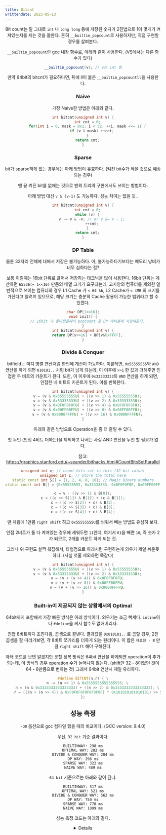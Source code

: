 ```yaml
---
title: Bitcnt
writtendate: 2023-05-13
---
```


<Header />

Bit count는 말 그대로 `int` 나 `long long` 등에 저장된 숫자가 2진법으로 1이 몇개가 켜져있는지를 세는 것을 말한다. 흔히 `__builtin_popcount`로 사용하지만, 직접 구현할 경우를 살펴본다.

`__builtin_popcount`란 gcc 내장 함수로, 아래와 같이 사용한다. (VS에서는 다른 함수가 있다)

```cpp 
__builtin_popcount(v); // v는 int 형
```

만약 64bit의 bitcnt가 필요하다면, 뒤에 ll이 붙은 `__builtin_popcountll`을 사용한다.

### Naive

가장 Naive한 방법은 아래와 같다.

```cpp
int bitcnt(unsigned int v) {
    int cnt = 0;
    for(int i = 0, mask = 0x1; i < 32; ++i, mask <<= 1) {
        if (v & mask) ++cnt;
    }
    return cnt;
}
```

### Sparse

bit가 sparse하게 있는 경우에는 아래 방법이 유효하다. (켜진 bit수가 적을 것으로 예상되는 경우)

맨 끝 켜진 bit를 없애는 것으로 팬윅 트리의 구현에서도 쓰이는 방법이다.

아래 방법 대신 `v & (v-1)` 도 가능하다. 성능 차이는 없을 듯..

```cpp
int bitcnt(unsigned int v) {
    int cnt = 0;
    while (v) {
        v -= v & -v; // or v &= v - 1;
        ++cnt;
    }
    return cnt;
}
```

### DP Table

물론 32자리 전체에 대해서 저장은 불가능하다. 아, 불가능하다기보다는 메모리 낭비가 너무 심하다는 점?

보통 이럴때는 16bit 단위로 끊어서 저장하는 테크닉을 많이 사용한다. 16bit 단위는 계산하면 `65536(= 1<<16)` 만큼의 배열 크기가 요구되는데, 고사양의 컴퓨터를 제외한 일반적으로 쓰이는 컴퓨터의 경우 L1 Cache 가 `< 64 kb`, L2 Cache가 `< 4MB` 의 크기를 가진다고 알려져 있으므로, 해당 크기는 충분히 Cache 활용이 가능한 범위라고 할 수 있겠다.

```cpp
char DP[1<<16];
void init() {
    // 16bit 가 들어왔을때의 popcount 를 DP 테이블에 저장해둔다.
}
int bitcnt(unsigned int v) {
    return DP[v>>16] + DP[v&0xFFFF];
}
```

### Divide & Conquer

bitfield는 마치 병렬 연산처럼 한번에 계산이 가능하다. 이를테면, `0x55555555`와 `AND` 연산을 하게 되면 `010101..` 처럼 bit가 남게 되는데, 이 이후에 `>>1` 한 값과 더해주면 인접한 두 비트의 카운트가 된다. 또한, 이 이후에 `0x33333333`와 `AND` 연산을 하게 되면, 인접한 네 비트의 카운트가 된다. 이를 반복한다.

```cpp
int bitcnt(unsigned int v) {
    v = (v & 0x55555555U) + ((v >> 1) & 0x55555555U);
    v = (v & 0x33333333U) + ((v >> 2) & 0x33333333U);
    v = (v & 0x0F0F0F0FU) + ((v >> 4) & 0x0F0F0F0FU);
    v = (v & 0x00FF00FFU) + ((v >> 8) & 0x00FF00FFU);
    v = (v & 0x0000FFFFU) + ((v >> 16) & 0x0000FFFFU);
}
```

아래와 같은 방법으로 Operation을 좀 더 줄일 수 있다.

첫 두번 (인접 4비트 더하는)을 제외하고 나서는 사실 AND 연산을 두번 할 필요가 없다.

참고: https://graphics.stanford.edu/~seander/bithacks.html#CountBitsSetParallel

```cpp
unsigned int v; // count bits set in this (32-bit value)
unsigned int c; // store the total here
static const int S[] = {1, 2, 4, 8, 16}; // Magic Binary Numbers
static const int B[] = {0x55555555, 0x33333333, 0x0F0F0F0F, 0x00FF00FF, 0x0000FFFF};

c = v - ((v >> 1) & B[0]);
c = ((c >> S[1]) & B[1]) + (c & B[1]);
c = ((c >> S[2]) + c) & B[2];
c = ((c >> S[3]) + c) & B[3];
c = ((c >> S[4]) + c) & B[4];
```

맨 처음에 1만큼 `right shift` 하고 `0x55555555U`를 씌워서 빼는 방법도 유심히 보자.

인접 2비트가 둘 다 켜져있는 경우에 세워두면 `11`인데, 여기서 `01`을 빼면 `10`, 즉 숫자 2가 되므로, 2개를 카운트 하게 되는 것.

그러나 위 구현도 살짝 복잡해서, 타협점으로 아래처럼 구현하는게 외우기 제일 쉬운듯 하다. (사실 첫줄 제외하면 똑같다)

```cpp
int bitcnt(unsigned int v) {
    v = (v & 0x55555555U) + ((v >> 1) & 0x55555555U);
    v = (v & 0x33333333U) + ((v >> 2) & 0x33333333U);
    v = (v + (v >> 4)) & 0x0F0F0F0FU;
    v = (v + (v >> 8)) & 0x00FF00FFU;
    v = (v + (v >> 16)) & 0x0000FFFFU;
}
```


### Built-in이 제공되지 않는 상황에서의 Optimal

64bit까지 포함해서 가장 빠른 방식은 아래 방식이다. 외우기는 조금 빡세다. `inline`이나 `#define`을 써서 함수도 없애버리자.

인접 8비트까지 조진다음, 곱셈으로 끝낸다. 결과값을 `0x010101..` 로 곱할 경우, 2진 곱셈을 잘 따라가보면, 각 8비트 쪼가리를 더하게 되는 원리이다. 이 합은 `자료형 - 8` 만큼 `right shift` 해야 구해진다.

아래 코드를 보면 알겠지만 분할 정복 방식은 64bit 연산을 하게되면 operation이 추가되는데, 이 방식의 경우 operation 수가 늘어나지 않는다. (shift만 32 - 8이었던 것이 64 - 8만큼으로 변하는 것) 그래서 64bit 연산시 제일 유리하다.

```cpp
#define BITCNT(n,r) { \
    n -= (n >> 1) & 0x5555555555555555; \
    n = (n & 0x3333333333333333) + ((n >> 2) & 0x3333333333333333); \
    r = (((n + (n >> 4)) & 0xF0F0F0F0F0F0F0F) * 0x101010101010101) >> 56; \
};
```

## 성능 측정

`-O0` 옵션으로 gcc 컴파일 했을 때의 비교이다. (GCC version: 9.4.0)

우선, `32 bit` 기준 결과이다.

```
BUILTINWAY: 298 ms
OPTIMAL WAY: 282 ms
DIVIDE & CONQUER WAY: 284 ms
DP WAY: 296 ms
SPARSE WAY: 322 ms
NAIVE WAY: 489 ms
```

`64 bit` 기준으로는 아래와 같이 된다.

```
BUILTINWAY: 517 ms
OPTIMAL WAY: 521 ms
DIVIDE & CONQUER WAY: 562 ms
DP WAY: 750 ms
SPARSE WAY: 776 ms
NAIVE WAY: 1009 ms
```

성능 측정 코드는 아래와 같다.

<Details>
### 32bit Test
```cpp
#include <stdio.h>
#include <time.h>

#define BITCNT(n,r) { \
    n -= (n >> 1) & 0x5555555555555555; \
    n = (n & 0x3333333333333333) + ((n >> 2) & 0x3333333333333333); \
    r = (((n + (n >> 4)) & 0xF0F0F0F0F0F0F0F) * 0x101010101010101) >> 24; \
};

int cntbit(unsigned int v) {
    v = (v & 0x55555555U) + ((v >> 1) & 0x55555555U);
    v = (v & 0x33333333U) + ((v >> 2) & 0x33333333U);
    v = (v + (v >> 4)) & 0x0F0F0F0FU;
    v = (v + (v >> 8)) & 0x00FF00FFU;
    v = (v + (v >> 16)) & 0x0000FFFFU;
}
int cntbit_sparse(unsigned int v) {
    int cnt = 0;
    while (v) {
        v -= v & -v;
        ++cnt;
    }
    return cnt;
}
int cntbit_naive(unsigned int v) {
    int cnt = 0;
    for(unsigned int mask = 0x1, i = 0; i < 32; ++i, mask <<= 1) {
        if (v & mask) ++cnt;
    }
    return cnt;
}

char DP[1<<16];

int cntbit_dp(unsigned int v) {
    return DP[v & 0xFFFF] + DP[v >> 16];
}
int rand() {
    static unsigned int seed = 5;
    seed = 214013 * seed + 2531011;
    return seed >> 16;
}
unsigned int randuint() {
    unsigned int res = 0U;
    for(unsigned int mask = 0x1, i = 0; i < 32; ++i, mask <<= 1) {
        if (rand() & 1) {
            res |= mask;
        }
    }
    return res;
}

int main() {
    for(int i = 0; i < (1<<16); ++i) {
        DP[i] = __builtin_popcount(i);
    }

    constexpr int TESTCNT = 1'000'000;
    // validation
    for(register int i = 0; i < TESTCNT; ++i) {
        unsigned int tval = randuint();
        if (__builtin_popcount(tval) != cntbit(tval)) {
            printf("VALIDATION FAILED!\n");
        }
    }

    clock_t s;
    
    s = clock();
    for (register int i = 0; i < TESTCNT; ++i) {
        __builtin_popcount(randuint());
    }
    printf("BUILTINWAY: %d ms\n", (clock() - s) * 1000 / CLOCKS_PER_SEC);
        
    s = clock();
    for (register int i = 0; i < TESTCNT; ++i) {
        unsigned long long v = randuint();
        int r;
        BITCNT(v, r);
    }
    printf("OPTIMAL WAY: %d ms\n", (clock() - s) * 1000 / CLOCKS_PER_SEC);

    s = clock();
    for (register int i = 0; i < TESTCNT; ++i) {
        cntbit(randuint());
    }
    printf("DIVIDE & CONQUER WAY: %d ms\n", (clock() - s) * 1000 / CLOCKS_PER_SEC);

    s = clock();
    for (register int i = 0; i < TESTCNT; ++i) {
        cntbit_dp(randuint());
    }
    printf("DP WAY: %d ms\n", (clock() - s) * 1000 / CLOCKS_PER_SEC);

    s = clock();
    for (register int i = 0; i < TESTCNT; ++i) {
        cntbit_sparse(randuint());
    }
    printf("SPARSE WAY: %d ms\n", (clock() - s) * 1000 / CLOCKS_PER_SEC);

    s = clock();
    for (register int i = 0; i < TESTCNT; ++i) {
        cntbit_naive(randuint());
    }
    printf("NAIVE WAY: %d ms\n", (clock() - s) * 1000 / CLOCKS_PER_SEC);
    
    return 0;
}
```

### 64bit Test
```cpp
#include <stdio.h>
#include <time.h>

#define BITCNT(n,r) { \
    n -= (n >> 1) & 0x5555555555555555; \
    n = (n & 0x3333333333333333) + ((n >> 2) & 0x3333333333333333); \
    r = (((n + (n >> 4)) & 0xF0F0F0F0F0F0F0F) * 0x101010101010101) >> 56; \
};

int cntbit(unsigned long long v) {
    v = (v & 0x5555555555555555ULL) + ((v >> 1) & 0x5555555555555555ULL);
    v = (v & 0x3333333333333333ULL) + ((v >> 2) & 0x3333333333333333ULL);
    v = (v + (v >> 4)) & 0x0F0F0F0F0F0F0F0FULL;
    v = (v + (v >> 8)) & 0x00FF00FF00FF00FFULL;
    v = (v + (v >> 16)) & 0x0000FFFF0000FFFFULL;
    v = (v + (v >> 32)) & 0x00000000FFFFFFFFULL;
}
int cntbit_sparse(unsigned long long v) {
    int cnt = 0;
    while (v) {
        v -= v & -v;
        ++cnt;
    }
    return cnt;
}
int cntbit_naive(unsigned long long v) {
    int cnt = 0;
    for(unsigned int mask = 0x1, i = 0; i < 64; ++i, mask <<= 1) {
        if (v & mask) ++cnt;
    }
    return cnt;
}
char DP[1<<16];

int cntbit_dp(unsigned long long v) {
    return DP[v & 0xFFFF] + DP[(v >> 16) & 0xFFFF] + DP[(v >> 32) & 0xFFFF] + DP[v >> 48];
}

int rand() {
    static unsigned int seed = 5;
    seed = 214013 * seed + 2531011;
    return seed >> 16;
}
unsigned long long randull() {
    unsigned long long res = 0U;
    for(unsigned int mask = 0x1, i = 0; i < 64; ++i, mask <<= 1) {
        if (rand() & 1) {
            res |= mask;
        }
    }
    return res;
}
int main() {

    for(int i = 0; i < (1<<16); ++i) {
        DP[i] = __builtin_popcount(i);
    }


    constexpr int TESTCNT = 1'000'000;
    
    // validation
    for(register int i = 0; i < TESTCNT; ++i) {
        unsigned long long tval = randull();
        if (__builtin_popcountll(tval) != cntbit(tval)) {
            printf("VALIDATION FAILED!\n");
        }
    }
    
    
    clock_t s;
    
    s = clock();
    for (register int i = 0; i < TESTCNT; ++i) {
        __builtin_popcountll(randull());
    }
    printf("BUILTINWAY: %d ms\n", (clock() - s) * 1000 / CLOCKS_PER_SEC);
        
    s = clock();
    for (register int i = 0; i < TESTCNT; ++i) {
        unsigned long long v = randull();
        int r;
        BITCNT(v, r);
    }
    printf("OPTIMAL WAY: %d ms\n", (clock() - s) * 1000 / CLOCKS_PER_SEC);

    s = clock();
    for (register int i = 0; i < TESTCNT; ++i) {
        cntbit(randull());
    }
    printf("DIVIDE & CONQUER WAY: %d ms\n", (clock() - s) * 1000 / CLOCKS_PER_SEC);

    s = clock();
    for (register int i = 0; i < TESTCNT; ++i) {
        cntbit_dp(randull());
    }
    printf("DP WAY: %d ms\n", (clock() - s) * 1000 / CLOCKS_PER_SEC);

    s = clock();
    for (register int i = 0; i < TESTCNT; ++i) {
        cntbit_sparse(randull());
    }
    printf("SPARSE WAY: %d ms\n", (clock() - s) * 1000 / CLOCKS_PER_SEC);

    s = clock();
    for (register int i = 0; i < TESTCNT; ++i) {
        cntbit_naive(randull());
    }
    printf("NAIVE WAY: %d ms\n", (clock() - s) * 1000 / CLOCKS_PER_SEC);
    
    return 0;
}
```
</Details>

<Comment />
